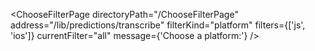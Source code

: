 

<ChooseFilterPage
  directoryPath="/ChooseFilterPage"
  address="/lib/predictions/transcribe"
  filterKind="platform"
  filters={['js', 'ios']}
  currentFilter="all"
  message={'Choose a platform:'}
/>
